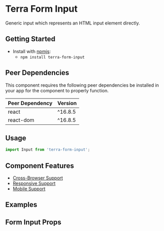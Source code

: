 


<Badge />

# Terra Form Input

Generic input which represents an HTML input element directly.

## Getting Started

- Install with [npmjs](https://www.npmjs.com):
  - `npm install terra-form-input`

<!-- AUTO-GENERATED-CONTENT:START Peer Dependencies -->
## Peer Dependencies

This component requires the following peer dependencies be installed in your app for the component to properly function.

| Peer Dependency | Version |
|-|-|
| react | ^16.8.5 |
| react-dom | ^16.8.5 |

<!-- AUTO-GENERATED-CONTENT:END -->

## Usage

```jsx
import Input from 'terra-form-input';
```

## Component Features

 * [Cross-Browser Support](https://engineering.cerner.com/terra-ui/contributing/terra-ui/component-standards#cross-browser-support)
 * [Responsive Support](https://engineering.cerner.com/terra-ui/contributing/terra-ui/component-standards#responsive-support)
 * [Mobile Support](https://engineering.cerner.com/terra-ui/contributing/terra-ui/component-standards#mobile-support)

## Examples
<BlankExample title="Default Input" />
<PlaceholderExample title="Placeholder Input" />
<NumberInputExample title="Numeric Input" />
<ControlledDefaultExample title="Controlled Example - Valid" />
<ControlledDisabledExample title="Controlled Example - Valid Disabled" />
<ControlledDefaultInvalidExample title="Controlled Example - Invalid" />
<ControlledDisabledInvalidExample title="Controlled Example - Invalid Disabled" />
<ControlledDefaultIncompleteExample title="Controlled Example - Incomplete" description="Applies theme-specific styling for incomplete, this controlled example shows a simple version of incomplete styling being removed after value is added. ***Note: Only use incomplete if given specific guidance, reserved for specific applications when no value has been provided. Not for general use.***" />
<UncontrolledDefaultExample title="Uncontrolled Example - Valid" />
<UncontrolledDisabledExample title="Uncontrolled Example - Valid Disabled" />
<UncontrolledDefaultInvalidExample title="Uncontrolled Example - Invalid" />
<UncontrolledDisabledInvalidExample title="Uncontrolled Example - Invalid Disabled" />
<UncontrolledDefaultIncompleteExample title="Uncontrolled Example - Incomplete" description="Applies theme-specific styling for incomplete. ***Note: Only use incomplete if given specific guidance, reserved for specific applications when no value has been provided. Not for general use.***" />
<UncontrolledInvalidWithIncompleteExample title="Uncontrolled Example - Invalid And Incomplete With Invalid Taking Precedence" description="Applies theme-specific styling for incomplete and invalid, invalid-only styling displays taking precedence. ***Note: Only use incomplete if given specific guidance, reserved for specific applications when no value has been provided. Not for general use.***" />
<UncontrolledFileExample title="Uncontrolled Example - File Input" />

## Form Input Props
<FormInputPropsTable />
